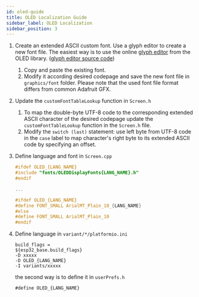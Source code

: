 ```yaml
---
id: oled-guide
title: OLED Localization Guide
sidebar_label: OLED Localization
sidebar_position: 3
---
```


1. Create an extended ASCII custom font. Use a glyph editor to create a new font file. The easiest way is to use the online [glyph editor](https://rawgit.com/ThingPulse/esp8266-oled-ssd1306/master/resources/glyphEditor.html) from the OLED library. ([glyph editor source code](https://github.com/ThingPulse/esp8266-oled-ssd1306/tree/master/resources))
   1. Copy and paste the existing font.
   2. Modify it according desired codepage and save the new font file in `graphics/font` folder.
      Please note that the used font file format differs from common Adafruit GFX.
2. Update the `customFontTableLookup` function in `Screen.h`
   1. To map the double-byte UTF-8 code to the corresponding extended ASCII character of the desired codepage update the `customFontTableLookup` function in the `Screen.h` file.
   2. Modify the `switch (last)` statement: use left byte from UTF-8 code in the `case` label to map character's right byte to its extended ASCII code by specifying an offset.
3. Define language and font in `Screen.cpp`

   ```c
   #ifdef OLED_{LANG_NAME}
   #include "fonts/OLEDDisplayFonts{LANG_NAME}.h"
   #endif

   ...

   #ifdef OLED_{LANG_NAME}
   #define FONT_SMALL ArialMT_Plain_10_{LANG_NAME}
   #else
   #define FONT_SMALL ArialMT_Plain_10
   #endif
   ```

4. Define language in `variant/*/platformio.ini`

   ```text
   build_flags =
   ${esp32_base.build_flags}
   -D xxxxx
   -D OLED_{LANG_NAME}
   -I variants/xxxxx
   ```

   the second way is to define it in `userPrefs.h`

   ```
   #define OLED_{LANG_NAME}
   ```

   
